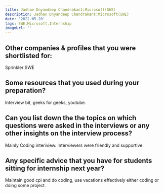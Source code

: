 ```yaml
---
title: Jadhav Dnyandeep Chandrakant:Microsoft(SWE)
description: Jadhav Dnyandeep Chandrakant:Microsoft(SWE)
date: '2022-05-20'
tags: SWE,Microsoft,Internship
imageUrl: ''
---
```


## Other companies & profiles that you were shortlisted for:
Sprinkler SWE

## Some resources that you used during your preparation?
Interview bit, geeks for geeks, youtube. 

## Can you list down the the topics on which questions were asked in the interviews or any other insights on the interview process?
Mainly Coding interiview. Interviewers were friendly and supportive. 
## Any specific advice that you have for students sitting for internship next year?
Maintain good cpi and do coding, use vacations effectively either coding or doing some project. 

